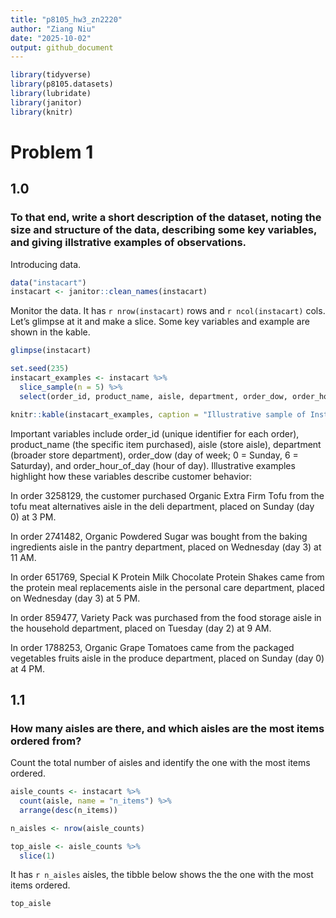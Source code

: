 ```yaml
---
title: "p8105_hw3_zn2220"
author: "Ziang Niu"
date: "2025-10-02"
output: github_document
---
```


```r
library(tidyverse)
library(p8105.datasets)
library(lubridate)
library(janitor)
library(knitr)
```

# Problem 1

## 1.0 

### To that end, write a short description of the dataset, noting the size and structure of the data, describing some key variables, and giving illstrative examples of observations.

Introducing data.

```r
data("instacart")
instacart <- janitor::clean_names(instacart)
```

Monitor the data. It has `r nrow(instacart)` rows and `r ncol(instacart)` cols. Let's glimpse at it and make a slice. Some key variables and example are shown in the kable. 

```r
glimpse(instacart)

set.seed(235)
instacart_examples <- instacart %>% 
  slice_sample(n = 5) %>% 
  select(order_id, product_name, aisle, department, order_dow, order_hour_of_day)

knitr::kable(instacart_examples, caption = "Illustrative sample of Instacart orders")
```

Important variables include order_id (unique identifier for each order), product_name (the specific item purchased), aisle (store aisle), department (broader store department), order_dow (day of week; 0 = Sunday, 6 = Saturday), and order_hour_of_day (hour of day).
Illustrative examples highlight how these variables describe customer behavior:

In order 3258129, the customer purchased Organic Extra Firm Tofu from the tofu meat alternatives aisle in the deli department, placed on Sunday (day 0) at 3 PM.

In order 2741482, Organic Powdered Sugar was bought from the baking ingredients aisle in the pantry department, placed on Wednesday (day 3) at 11 AM.

In order 651769, Special K Protein Milk Chocolate Protein Shakes came from the protein meal replacements aisle in the personal care department, placed on Wednesday (day 3) at 5 PM.

In order 859477, Variety Pack was purchased from the food storage aisle in the household department, placed on Tuesday (day 2) at 9 AM.

In order 1788253, Organic Grape Tomatoes came from the packaged vegetables fruits aisle in the produce department, placed on Sunday (day 0) at 4 PM.

## 1.1 

### How many aisles are there, and which aisles are the most items ordered from?

Count the total number of aisles and identify the one with the most items ordered.

```r
aisle_counts <- instacart %>%
  count(aisle, name = "n_items") %>%
  arrange(desc(n_items))

n_aisles <- nrow(aisle_counts)

top_aisle <- aisle_counts %>%
  slice(1)
```

It has `r n_aisles` aisles, the tibble below shows the the one with the most items ordered.

```r
top_aisle
```





